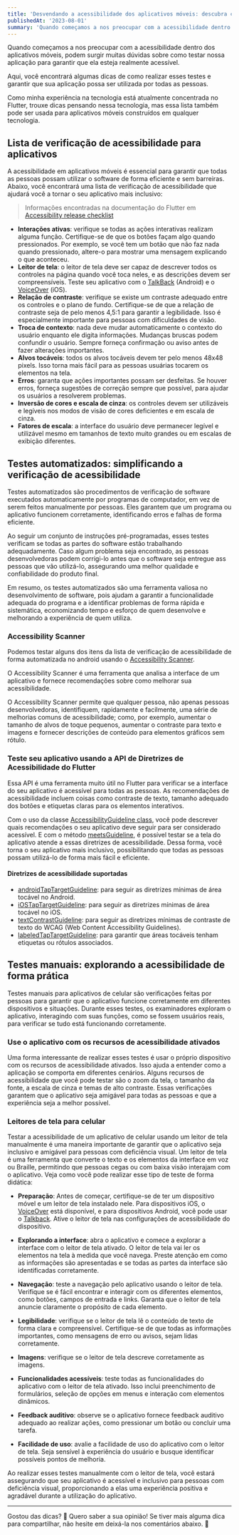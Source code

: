```yaml
---
title: 'Desvendando a acessibilidade dos aplicativos móveis: descubra como testá-la.'
publishedAt: '2023-08-01'
summary: 'Quando começamos a nos preocupar com a acessibilidade dentro dos aplicativos móveis, podem surgir muitas dúvidas sobre como testar nossa aplicação para garantir que ela esteja realmente acessível.'
---
```


Quando começamos a nos preocupar com a acessibilidade dentro dos aplicativos móveis, podem surgir muitas dúvidas sobre como testar nossa aplicação para garantir que ela esteja realmente acessível.

Aqui, você encontrará algumas dicas de como realizar esses testes e garantir que sua aplicação possa ser utilizada por todas as pessoas.

Como minha experiência na tecnologia está atualmente concentrada no Flutter, trouxe dicas pensando nessa tecnologia, mas essa lista também pode ser usada para aplicativos móveis construídos em qualquer tecnologia.

## Lista de verificação de acessibilidade para aplicativos

A acessibilidade em aplicativos móveis é essencial para garantir que todas as pessoas possam utilizar o software de forma eficiente e sem barreiras. Abaixo, você encontrará uma lista de verificação de acessibilidade que ajudará você a tornar o seu aplicativo mais inclusivo:

> Informações encontradas na documentação do Flutter em [Accessibility release checklist](https://docs.flutter.dev/accessibility-and-localization/accessibility?tab=desktop#accessibility-release-checklist)

- **Interações ativas**: verifique se todas as ações interativas realizam alguma função. Certifique-se de que os botões façam algo quando pressionados. Por exemplo, se você tem um botão que não faz nada quando pressionado, altere-o para mostrar uma mensagem explicando o que aconteceu.
- **Leitor de tela**: o leitor de tela deve ser capaz de descrever todos os controles na página quando você toca neles, e as descrições devem ser compreensíveis. Teste seu aplicativo com o [TalkBack](https://support.google.com/accessibility/android/answer/6007100?hl=pt-BR) (Android) e o [VoiceOver](https://support.apple.com/pt-br/guide/iphone/iph3e2e415f/ios) (iOS).
- **Relação de contraste**: verifique se existe um contraste adequado entre os controles e o plano de fundo. Certifique-se de que a relação de contraste seja de pelo menos 4,5:1 para garantir a legibilidade. Isso é especialmente importante para pessoas com dificuldades de visão.
- **Troca de contexto**: nada deve mudar automaticamente o contexto do usuário enquanto ele digita informações. Mudanças bruscas podem confundir o usuário. Sempre forneça confirmação ou aviso antes de fazer alterações importantes.
- **Alvos tocáveis**: todos os alvos tocáveis devem ter pelo menos 48x48 pixels. Isso torna mais fácil para as pessoas usuárias tocarem os elementos na tela.
- **Erros**: garanta que ações importantes possam ser desfeitas. Se houver erros, forneça sugestões de correção sempre que possível, para ajudar os usuários a resolverem problemas.
- **Inversão de cores e escala de cinza**: os controles devem ser utilizáveis e legíveis nos modos de visão de cores deficientes e em escala de cinza.
- **Fatores de escala**: a interface do usuário deve permanecer legível e utilizável mesmo em tamanhos de texto muito grandes ou em escalas de exibição diferentes.

## Testes automatizados: simplificando a verificação de acessibilidade

Testes automatizados são procedimentos de verificação de software executados automaticamente por programas de computador, em vez de serem feitos manualmente por pessoas. Eles garantem que um programa ou aplicativo funcionem corretamente, identificando erros e falhas de forma eficiente.

Ao seguir um conjunto de instruções pré-programadas, esses testes verificam se todas as partes do software estão trabalhando adequadamente. Caso algum problema seja encontrado, as pessoas desenvolvedoras podem corrigi-lo antes que o software seja entregue ass pessoas que vão utilizá-lo, assegurando uma melhor qualidade e confiabilidade do produto final.

Em resumo, os testes automatizados são uma ferramenta valiosa no desenvolvimento de software, pois ajudam a garantir a funcionalidade adequada do programa e a identificar problemas de forma rápida e sistemática, economizando tempo e esforço de quem desenvolve e melhorando a experiência de quem utiliza.

### Accessibility Scanner

Podemos testar alguns dos itens da lista de verificação de acessibilidade de forma automatizada no android usando o [Accessibility Scanner](https://play.google.com/store/apps/details?id=com.google.android.apps.accessibility.auditor&hl=en).

O Accessibility Scanner é uma ferramenta que analisa a interface de um aplicativo e fornece recomendações sobre como melhorar sua acessibilidade.

O Accessibility Scanner permite que qualquer pessoa, não apenas pessoas desenvolvedoras, identifiquem, rapidamente e facilmente, uma série de melhorias comuns de acessibilidade; como, por exemplo, aumentar o tamanho de alvos de toque pequenos, aumentar o contraste para texto e imagens e fornecer descrições de conteúdo para elementos gráficos sem rótulo.

### Teste seu aplicativo usando a API de Diretrizes de Acessibilidade do Flutter

Essa API é uma ferramenta muito útil no Flutter para verificar se a interface do seu aplicativo é acessível para todas as pessoas. As recomendações de acessibilidade incluem coisas como contraste de texto, tamanho adequado dos botões e etiquetas claras para os elementos interativos.

Com o uso da classe [AccessibilityGuideline class](https://api.flutter.dev/flutter/flutter_test/AccessibilityGuideline-class.html), você pode descrever quais recomendações o seu aplicativo deve seguir para ser considerado acessível. E com o método [meetsGuideline](https://api.flutter.dev/flutter/flutter_test/meetsGuideline.html), é possível testar se a tela do aplicativo atende a essas diretrizes de acessibilidade. Dessa forma, você torna o seu aplicativo mais inclusivo, possibilitando que todas as pessoas possam utilizá-lo de forma mais fácil e eficiente.

#### Diretrizes de acessibilidade suportadas

- [androidTapTargetGuideline](https://api.flutter.dev/flutter/flutter_test/androidTapTargetGuideline-constant.html): para seguir as diretrizes mínimas de área tocável no Android.
- [iOSTapTargetGuideline](https://api.flutter.dev/flutter/flutter_test/iOSTapTargetGuideline-constant.html): para seguir as diretrizes mínimas de área tocável no iOS.
- [textContrastGuideline](https://api.flutter.dev/flutter/flutter_test/textContrastGuideline-constant.html): para seguir as diretrizes mínimas de contraste de texto do WCAG (Web Content Accessibility Guidelines).
- [labeledTapTargetGuideline](https://api.flutter.dev/flutter/flutter_test/labeledTapTargetGuideline-constant.html): para garantir que áreas tocáveis tenham etiquetas ou rótulos associados.

## Testes manuais: explorando a acessibilidade de forma prática

Testes manuais para aplicativos de celular são verificações feitas por pessoas para garantir que o aplicativo funcione corretamente em diferentes dispositivos e situações. Durante esses testes, os examinadores exploram o aplicativo, interagindo com suas funções, como se fossem usuários reais, para verificar se tudo está funcionando corretamente.

### Use o aplicativo com os recursos de acessibilidade ativados

Uma forma interessante de realizar esses testes é usar o próprio dispositivo com os recursos de acessibilidade ativados. Isso ajuda a entender como a aplicação se comporta em diferentes cenários. Alguns recursos de acessibilidade que você pode testar são o zoom da tela, o tamanho da fonte, a escala de cinza e temas de alto contraste. Essas verificações garantem que o aplicativo seja amigável para todas as pessoas e que a experiência seja a melhor possível.

### Leitores de tela para celular

Testar a acessibilidade de um aplicativo de celular usando um leitor de tela manualmente é uma maneira importante de garantir que o aplicativo seja inclusivo e amigável para pessoas com deficiência visual. Um leitor de tela é uma ferramenta que converte o texto e os elementos da interface em voz ou Braille, permitindo que pessoas cegas ou com baixa visão interajam com o aplicativo. Veja como você pode realizar esse tipo de teste de forma didática:

- **Preparação**: Antes de começar, certifique-se de ter um dispositivo móvel e um leitor de tela instalado nele. Para dispositivos iOS, o [VoiceOver](https://www.apple.com/lae/accessibility/vision/) está disponível, e para dispositivos Android, você pode usar o [Talkback](https://support.google.com/accessibility/android/answer/6283677?hl=en). Ative o leitor de tela nas configurações de acessibilidade do dispositivo.

- **Explorando a interface**: abra o aplicativo e comece a explorar a interface com o leitor de tela ativado. O leitor de tela vai ler os elementos na tela à medida que você navega. Preste atenção em como as informações são apresentadas e se todas as partes da interface são identificadas corretamente.

- **Navegação**: teste a navegação pelo aplicativo usando o leitor de tela. Verifique se é fácil encontrar e interagir com os diferentes elementos, como botões, campos de entrada e links. Garanta que o leitor de tela anuncie claramente o propósito de cada elemento.

- **Legibilidade**: verifique se o leitor de tela lê o conteúdo de texto de forma clara e compreensível. Certifique-se de que todas as informações importantes, como mensagens de erro ou avisos, sejam lidas corretamente.

- **Imagens**: verifique se o leitor de tela descreve corretamente as imagens.

- **Funcionalidades acessíveis**: teste todas as funcionalidades do aplicativo com o leitor de tela ativado. Isso inclui preenchimento de formulários, seleção de opções em menus e interação com elementos dinâmicos.

- **Feedback auditivo**: observe se o aplicativo fornece feedback auditivo adequado ao realizar ações, como pressionar um botão ou concluir uma tarefa.

- **Facilidade de uso**: avalie a facilidade de uso do aplicativo com o leitor de tela. Seja sensível à experiência do usuário e busque identificar possíveis pontos de melhoria.

Ao realizar esses testes manualmente com o leitor de tela, você estará assegurando que seu aplicativo é acessível e inclusivo para pessoas com deficiência visual, proporcionando a elas uma experiência positiva e agradável durante a utilização do aplicativo.

---

Gostou das dicas? 💖 Quero saber a sua opinião! Se tiver mais alguma dica para compartilhar, não hesite em deixá-la nos comentários abaixo. 🌟